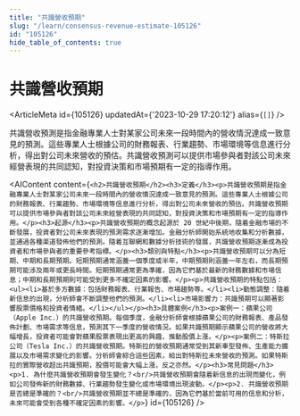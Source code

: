 ```yaml
---
title: "共識營收預期"
slug: "/learn/consensus-revenue-estimate-105126"
id: "105126"
hide_table_of_contents: true
---
```



# 共識營收預期

<ArticleMeta id={105126} updatedAt={'2023-10-29 17:20:12'} alias={`[]`} />
<div className='border-solid border-b border-t-0 my-4 border-[var(--ifm-color-gray-300)]' />

共識營收預測是指金融專業人士對某家公司未來一段時間內的營收情況達成一致意見的預測。這些專業人士根據公司的財務報表、行業趨勢、市場環境等信息進行分析，得出對公司未來營收的預估。共識營收預測可以提供市場參與者對該公司未來經營表現的共同認知，對投資決策和市場預期有一定的指導作用。

<AIContent content={`<h2>共識營收預期</h2><h3>定義</h3><p>共識營收預期是指金融專業人士對某家公司未來一段時間內的營收情況達成一致意見的預測。這些專業人士根據公司的財務報表、行業趨勢、市場環境等信息進行分析，得出對公司未來營收的預估。共識營收預期可以提供市場參與者對該公司未來經營表現的共同認知，對投資決策和市場預期有一定的指導作用。</p><h3>起源</h3><p>共識營收預期的概念起源於 20 世紀中後期，隨着金融市場的不斷發展，投資者對公司未來表現的預測需求逐漸增加。金融分析師開始系統地收集和分析數據，並通過各種渠道發佈他們的預測。隨着互聯網和數據分析技術的發展，共識營收預期逐漸成為投資者和市場參與者的重要參考指標。</p><h3>類別與特點</h3><p>共識營收預期可以分為短期、中期和長期預期。短期預期通常涵蓋一個季度或半年，中期預期則涵蓋一年左右，而長期預期可能涉及兩年或更長時間。短期預期通常更為準確，因為它們基於最新的財務數據和市場信息；中期和長期預期則可能受到更多不確定因素的影響。</p><p>共識營收預期的特點包括：<ul><li>基於多方數據：包括財務報表、行業報告、市場趨勢等。</li><li>動態調整：隨着新信息的出現，分析師會不斷調整他們的預測。</li><li>市場影響力：共識預期可以顯著影響股票價格和投資者情緒。</li></ul></p><h3>具體案例</h3><p>案例一：蘋果公司（Apple Inc.）的共識營收預期。每個季度，金融分析師會根據蘋果公司的財務報表、產品發佈計劃、市場需求等信息，預測其下一季度的營收情況。如果共識預期顯示蘋果公司的營收將大幅增長，投資者可能會對蘋果股票表現出更高的興趣，推動股價上漲。</p><p>案例二：特斯拉公司（Tesla Inc.）的共識營收預期。特斯拉的營收預期通常受到其新車型發佈、生產能力擴展以及市場需求變化的影響。分析師會綜合這些因素，給出對特斯拉未來營收的預測。如果特斯拉的實際營收超出共識預期，股價可能會大幅上漲，反之亦然。</p><h3>常見問題</h3><p>1. 為什麼共識營收預期會發生變化？<br/>共識營收預期會隨着新信息的出現而變化，例如公司發佈新的財務數據、行業趨勢發生變化或市場環境出現波動。</p><p>2. 共識營收預期是否總是準確的？<br/>共識營收預期並不總是準確的，因為它們基於當前可用的信息和分析，未來可能會受到各種不確定因素的影響。</p>`} id={105126} />
